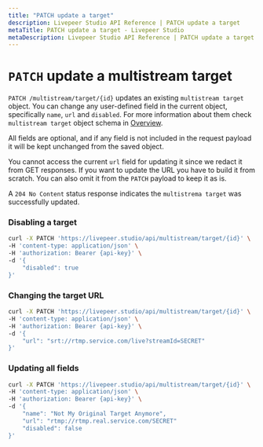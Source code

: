 ```yaml
---
title: "PATCH update a target"
description: Livepeer Studio API Reference | PATCH update a target
metaTitle: PATCH update a target - Livepeer Studio
metaDescription: Livepeer Studio API Reference | PATCH update a target
---
```


# `PATCH` update a multistream target

`PATCH /multistream/target/{id}` updates an existing `multistream target`
object. You can change any user-defined field in the current object,
specifically `name`, `url` and `disabled`. For more information about them check
`multistream target` object schema in
[Overview](/references/multistream-target/overview).

All fields are optional, and if any field is not included in the request payload
it will be kept unchanged from the saved object.

You cannot access the current `url` field for updating it since we redact it
from GET responses. If you want to update the URL you have to build it from
scratch. You can also omit it from the `PATCH` payload to keep it as is.

A `204 No Content` status response indicates the `multistrema target` was
successfully updated.

### Disabling a target

```bash
curl -X PATCH 'https://livepeer.studio/api/multistream/target/{id}' \
-H 'content-type: application/json' \
-H 'authorization: Bearer {api-key}' \
-d '{
    "disabled": true
}'
```

### Changing the target URL

```bash
curl -X PATCH 'https://livepeer.studio/api/multistream/target/{id}' \
-H 'content-type: application/json' \
-H 'authorization: Bearer {api-key}' \
-d '{
    "url": "srt://rtmp.service.com/live?streamId=SECRET"
}'
```

### Updating all fields

```bash
curl -X PATCH 'https://livepeer.studio/api/multistream/target/{id}' \
-H 'content-type: application/json' \
-H 'authorization: Bearer {api-key}' \
-d '{
    "name": "Not My Original Target Anymore",
    "url": "rtmp://rtmp.real.service.com/SECRET"
    "disabled": false
}'
```
